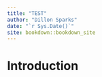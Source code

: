 ```yaml
--- 
title: "TEST"
author: "Dillon Sparks"
date: "`r Sys.Date()`"
site: bookdown::bookdown_site
---
```


# Introduction

